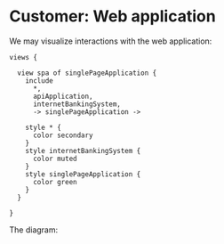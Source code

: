 
# Customer: Web application

We may visualize interactions with the web application:

```likec4
views {

  view spa of singlePageApplication {
    include
      *,
      apiApplication,
      internetBankingSystem,
      -> singlePageApplication ->

    style * {
      color secondary
    }
    style internetBankingSystem {
      color muted
    }
    style singlePageApplication {
      color green
    }
  }

}
```

The diagram:

<ExampleLikeC4View viewId='spa' />
